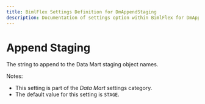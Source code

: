 ---
title: BimlFlex Settings Definition for DmAppendStaging
description: Documentation of settings option within BimlFlex for DmAppendStaging
---
<head>
  <meta name="varigenceProduct" content="BimlFlex"></meta>
  <meta name="varigenceArticleType" content="Reference"></meta>
</head>


# Append Staging

The string to append to the Data Mart staging object names.

Notes:

* This setting is part of the *Data Mart* settings category.
* The default value for this setting is `STAGE`.

